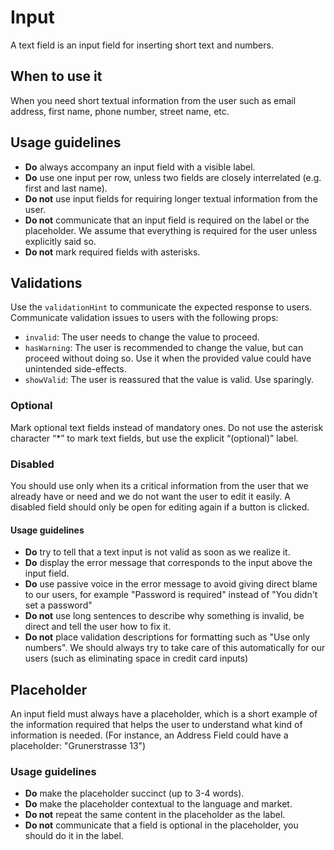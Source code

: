 
<Meta of={Stories} />

# Input

<Status variant="stable" />

A text field is an input field for inserting short text and numbers.

<Story of={Stories.Base} />
<Props />

## When to use it

When you need short textual information from the user such as email address, first name, phone number, street name, etc.

## Usage guidelines

- **Do** always accompany an input field with a visible label.
- **Do** use one input per row, unless two fields are closely interrelated (e.g. first and last name).
- **Do not** use input fields for requiring longer textual information from the user.
- **Do not** communicate that an input field is required on the label or the placeholder. We assume that everything is required for the user unless explicitly said so.
- **Do not** mark required fields with asterisks.

## Validations

Use the `validationHint` to communicate the expected response to users. Communicate validation issues to users with the following props:

- `invalid`: The user needs to change the value to proceed.
- `hasWarning`: The user is recommended to change the value, but can proceed without doing so. Use it when the provided value could have unintended side-effects.
- `showValid`: The user is reassured that the value is valid. Use sparingly.

<Story of={Stories.Validations} />

### Optional

Mark optional text fields instead of mandatory ones. Do not use the asterisk character “\*” to mark text fields, but use the explicit “(optional)” label.

<Story of={Stories.Optional} />

### Disabled

You should use only when its a critical information from the user that we
already have or need and we do not want the user to edit it easily. A disabled
field should only be open for editing again if a button is clicked.

<Story of={Stories.Disabled} />

#### Usage guidelines

- **Do** try to tell that a text input is not valid as soon as we realize it.
- **Do** display the error message that corresponds to the input above the input field.
- **Do** use passive voice in the error message to avoid giving direct blame to our users, for example "Password is required" instead of "You didn't set a password"
- **Do not** use long sentences to describe why something is invalid, be direct and tell the user how to fix it.
- **Do not** place validation descriptions for formatting such as "Use only numbers". We should always try to take care of this automatically for our users (such as eliminating space in credit card inputs)

## Placeholder

An input field must always have a placeholder, which is a short example of the information required that helps the user to understand what kind of information is needed. (For instance, an Address Field could have a placeholder: "Grunerstrasse 13")

### Usage guidelines

- **Do** make the placeholder succinct (up to 3-4 words).
- **Do** make the placeholder contextual to the language and market.
- **Do not** repeat the same content in the placeholder as the label.
- **Do not** communicate that a field is optional in the placeholder, you should do it in the label.
